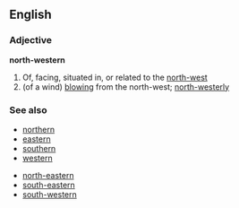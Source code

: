 ==English==
===Adjective===
'''north-western'''
# Of, facing, situated in, or related to the [[north-west]]
# (of a wind) [[blow]]ing from the north-west; [[north-westerly]]

===See also===
*[[northern]]
*[[eastern]]
*[[southern]]
*[[western]]

*[[north-eastern]]
*[[south-eastern]]
*[[south-western]]
